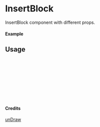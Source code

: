 
<Meta of={InsertBlock} title="unDraw/InsertBlock" />

# InsertBlock

InsertBlock component with different props.

#### Example

<Canvas of={InsertBlock.Primary} />

## Usage

```ts
import { InsertBlock } from "yadl-ui";

const Example = () => {
  return (
      <InsertBlock />
  );
};

export default Example;
```

#### Credits
[unDraw](https://undraw.co/illustrations)
